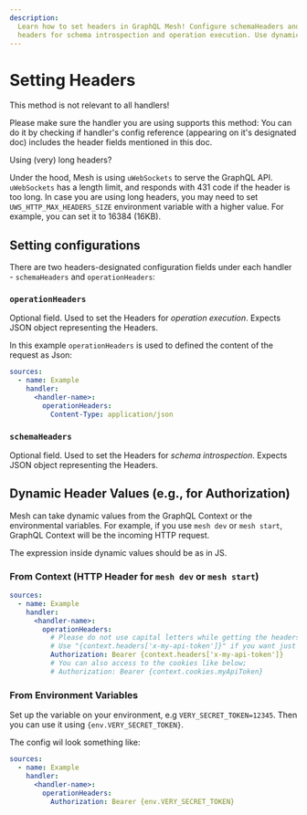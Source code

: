 ```yaml
---
description:
  Learn how to set headers in GraphQL Mesh! Configure schemaHeaders and operationHeaders to control
  headers for schema introspection and operation execution. Use dynamic values for authentication.
---
```



# Setting Headers

<Callout emoji="⚠️" type="warning">
  This method is not relevant to all handlers!

Please make sure the handler you are using supports this method: You can do it by checking if
handler's config reference (appearing on it's designated doc) includes the header fields mentioned
in this doc.

</Callout>

<Callout emoji="⚠️" type="warning">
  Using (very) long headers?

Under the hood, Mesh is using `uWebSockets` to serve the GraphQL API. `uWebSockets` has a length
limit, and responds with 431 code if the header is too long. In case you are using long headers, you
may need to set `UWS_HTTP_MAX_HEADERS_SIZE` environment variable with a higher value. For example,
you can set it to 16384 (16KB).

</Callout>

## Setting configurations

There are two headers-designated configuration fields under each handler - `schemaHeaders` and
`operationHeaders`:

### `operationHeaders`

Optional field. Used to set the Headers for _operation execution_. Expects JSON object representing
the Headers.

In this example `operationHeaders` is used to defined the content of the request as Json:

```yaml filename=".meshrc.yaml" {5-6}
sources:
  - name: Example
    handler:
      <handler-name>:
        operationHeaders:
          Content-Type: application/json
```

### `schemaHeaders`

Optional field. Used to set the Headers for _schema introspection_. Expects JSON object representing
the Headers.

## Dynamic Header Values (e.g., for Authorization)

Mesh can take dynamic values from the GraphQL Context or the environmental variables. For example,
if you use `mesh dev` or `mesh start`, GraphQL Context will be the incoming HTTP request.

The expression inside dynamic values should be as in JS.

### From Context (HTTP Header for `mesh dev` or `mesh start`)

```yaml filename=".meshrc.yaml"
sources:
  - name: Example
    handler:
      <handler-name>:
        operationHeaders:
          # Please do not use capital letters while getting the headers
          # Use "{context.headers['x-my-api-token']}" if you want just the value of the header
          Authorization: Bearer {context.headers['x-my-api-token']}
          # You can also access to the cookies like below;
          # Authorization: Bearer {context.cookies.myApiToken}
```

### From Environment Variables

Set up the variable on your environment, e.g `VERY_SECRET_TOKEN=12345`. Then you can use it using
`{env.VERY_SECRET_TOKEN}`.

The config wil look something like:

```yaml filename=".meshrc.yaml" {6}
sources:
  - name: Example
    handler:
      <handler-name>:
        operationHeaders:
          Authorization: Bearer {env.VERY_SECRET_TOKEN}
```
